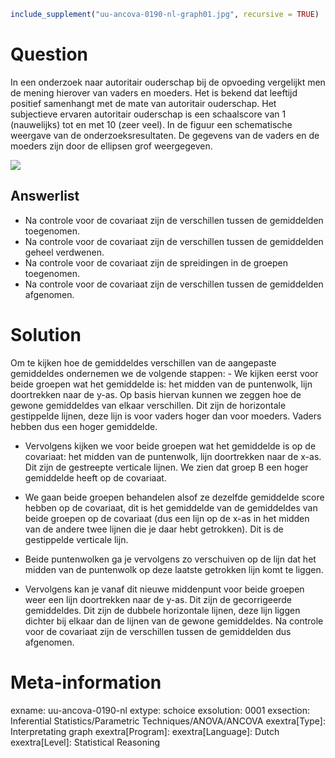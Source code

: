 ```r
include_supplement("uu-ancova-0190-nl-graph01.jpg", recursive = TRUE)
```
Question
========
In een onderzoek naar autoritair ouderschap bij de opvoeding vergelijkt men de mening hierover van vaders en moeders. Het is bekend dat leeftijd positief samenhangt met de mate van autoritair ouderschap. Het subjectieve ervaren autoritair ouderschap is een schaalscore van 1 (nauwelijks) tot en met 10 (zeer veel). In de figuur een schematische weergave van de onderzoeksresultaten. De gegevens van de vaders en de moeders zijn door de ellipsen grof weergegeven.

![](uu-ancova-0190-nl-graph01.jpg)

Answerlist
----------
* Na controle voor de covariaat zijn de verschillen tussen de gemiddelden toegenomen.
* Na controle voor de covariaat zijn de verschillen tussen de gemiddelden geheel verdwenen.
* Na controle voor de covariaat zijn de spreidingen in de groepen toegenomen.
* Na controle voor de covariaat zijn de verschillen tussen de gemiddelden afgenomen.


Solution
========
Om te kijken hoe de gemiddeldes verschillen van de aangepaste gemiddeldes ondernemen we de volgende stappen:
- We kijken eerst voor beide groepen wat het gemiddelde is: het midden van de puntenwolk, lijn doortrekken naar de y-as. Op basis hiervan kunnen we zeggen hoe de gewone gemiddeldes van elkaar verschillen.
Dit zijn de horizontale gestippelde lijnen, deze lijn is voor vaders hoger dan voor moeders. Vaders hebben dus een hoger gemiddelde.

- Vervolgens kijken we voor beide groepen wat het gemiddelde is op de covariaat: het midden van de puntenwolk, lijn doortrekken naar de x-as.
Dit zijn de gestreepte verticale lijnen. We zien dat groep B een hoger gemiddelde heeft op de covariaat.

- We gaan beide groepen behandelen alsof ze dezelfde gemiddelde score hebben op de covariaat, dit is het gemiddelde van de gemiddeldes van beide groepen op de covariaat (dus een lijn op de x-as in het midden van de andere twee lijnen die je daar hebt getrokken).
Dit is de gestippelde verticale lijn.

- Beide puntenwolken ga je vervolgens zo verschuiven op de lijn dat het midden van de puntenwolk op deze laatste getrokken lijn komt te liggen.
- Vervolgens kan je vanaf dit nieuwe middenpunt voor beide groepen weer een lijn doortrekken naar de y-as. Dit zijn de gecorrigeerde gemiddeldes.
Dit zijn de dubbele horizontale lijnen, deze lijn liggen dichter bij elkaar dan de lijnen van de gewone gemiddeldes. Na controle voor de covariaat zijn de verschillen tussen de gemiddelden dus afgenomen.


Meta-information
================
exname: uu-ancova-0190-nl
extype: schoice
exsolution: 0001
exsection: Inferential Statistics/Parametric Techniques/ANOVA/ANCOVA
exextra[Type]: Interpretating graph
exextra[Program]: 
exextra[Language]: Dutch
exextra[Level]: Statistical Reasoning

